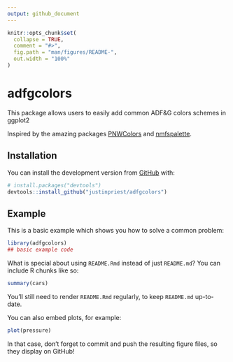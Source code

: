 ```yaml
---
output: github_document
---
```


<!-- README.md is generated from README.Rmd. Please edit that file -->

```r
knitr::opts_chunk$set(
  collapse = TRUE,
  comment = "#>",
  fig.path = "man/figures/README-",
  out.width = "100%"
)
```

# adfgcolors

<!-- badges: start -->
<!-- badges: end -->


This package allows users to easily add common ADF&amp;G colors schemes in ggplot2

Inspired by the amazing packages [PNWColors](https://github.com/jakelawlor/PNWColors) and [nmfspalette](https://github.com/nmfs-general-modeling-tools/nmfspalette).


## Installation

You can install the development version from [GitHub](https://github.com/) with:

``` r
# install.packages("devtools")
devtools::install_github("justinpriest/adfgcolors")
```
## Example

This is a basic example which shows you how to solve a common problem:

```r
library(adfgcolors)
## basic example code
```

What is special about using `README.Rmd` instead of just `README.md`? You can include R chunks like so:

```r
summary(cars)
```

You'll still need to render `README.Rmd` regularly, to keep `README.md` up-to-date.

You can also embed plots, for example:

```r
plot(pressure)
```

In that case, don't forget to commit and push the resulting figure files, so they display on GitHub!
